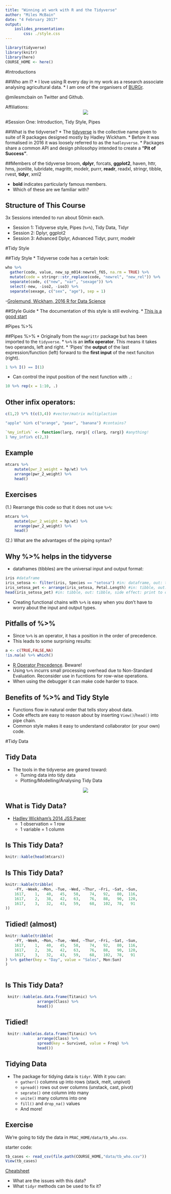 ```yaml
---
title: "Winning at work with R and the Tidyverse"
author: "Miles McBain"
date: "4 February 2017"
output: 
    ioslides_presentation:
        css: ./style.css
---
```


```r
library(tidyverse)
library(knitr)
library(here)
COURSE_HOME <- here()
```

#Introductions

##Who am I?
* I love using R every day in my work as a research associate analysing agricultural data.
* I am one of the organisers of [BURGr](https://www.meetup.com/Brisbane-Users-of-R-Group-BURGr/).

@milesmcbain on Twitter and Github.

Affiliations:
<center>![](./figs/affiliations.PNG)</center>

#Session One: Introduction, Tidy Style, Pipes

##What is the tidyverse?
* The [tidyverse](http://tidyverse.org/) is the collective name given to suite of R packages designed mostly by Hadley Wickham.
* Before it was formalised in 2016 it was loosely referred to as the `hadleyverse`.
* Packages share a common API and design philosohpy intended to create a **"Pit of Success"**.

##Members of the tidyverse
broom, **dplyr**, forcats,
**ggplot2**, haven, httr,
hms, jsonlite, lubridate,
magrittr, modelr, purrr,
**readr**, readxl, stringr,
tibble, rvest, **tidyr**,
xml2

* **bold** indicates particularly famous members. 
* Which of these are we familiar with?

## Structure of This Course
3x Sessions intended to run about 50min each.

* Session 1: Tidyverse style, Pipes (`%>%`), Tidy Data, Tidyr
* Session 2: Dplyr, ggplot2
* Session 3: Advanced Dplyr, Advanced Tidyr, purrr, modelr

#Tidy Style

##Tidy Style
* Tidyverse code has a certain look:
```r
who %>%
  gather(code, value, new_sp_m014:newrel_f65, na.rm = TRUE) %>% 
  mutate(code = stringr::str_replace(code, "newrel", "new_rel")) %>%
  separate(code, c("new", "var", "sexage")) %>% 
  select(-new, -iso2, -iso3) %>% 
  separate(sexage, c("sex", "age"), sep = 1)
```
-[Grolemund, Wickham, 2016 R for Data Science](http://r4ds.had.co.nz/tidy-data.html#case-study)

##Style Guide
* The documentation of this style is still evolving.
* [This is a good start](https://rpubs.com/yeedle/tidyguide)

#Pipes %>%

##Pipes %>%
* Originally from the `magrittr` package but has been imported to the `tidyverse`.
* `%>%` is an **infix operator**. This means it takes two operands, left and right.
* 'Pipes' the **output** of the last expression/function (left) forward to the **first input** of the next funciton (right).
```r
1 %>% I() == I(1)
```

* Can control the input position of the next function with `.`:
```r
10 %>% rep(x = 1:10, .)
```

## Other infix operators:

```r
c(1,2) %*% t(c(3,4)) #vector/matrix multiplaction

"apple" %in% c("orange", "pear", "banana") #contains?

`%my_infix%` <- function(larg, rarg){ c(larg, rarg)} #anything!
1 %my_infix% c(2,3)
```

## Example
```r
mtcars %>% 
    mutate(pwr_2_weight = hp/wt) %>%
    arrange(pwr_2_weight) %>%
    head()
```

## Exercises

(1.) Rearrange this code so that it does not use `%>%`:

```r
mtcars %>% 
    mutate(pwr_2_weight = hp/wt) %>%
    arrange(pwr_2_weight) %>%
    head()
```

(2.) What are the advantages of the piping syntax?

## Why %>% helps in the tidyverse
* dataframes (tibbles) are the universal input and output format:
```r
iris #dataframe
iris_setosa <- filter(iris, Species == "setosa") #in: dataframe, out: tibble
iris_setosa_pet <- arrange(iris_setosa, Petal.Length) #in: tibble, out: tibble
head(iris_setosa_pet) #in: tibble, out: tibble, side effect: print to console
```
* Creating functional chains with `%>%` is easy when you don't have to worry about the input and output types.

## Pitfalls of %>%
* Since `%>%` is an operator, it has a position in the order of precedence. 
* This leads to some surprising results:
```r
a <- c(TRUE,FALSE,NA)
!is.na(a) %>% which()
```
* [R Operator Precedence](https://stat.ethz.ch/R-manual/R-devel/library/base/html/Syntax.html). Beware!
* Using `%>%` incurrs small processing overhead due to Non-Standard Evaluation. Reconsider use in fucntions for row-wise operations. 
* When using the debugger it can make code harder to trace.

## Benefits of %>% and Tidy Style
* Functions flow in natural order that tells story about data.
* Code effects are easy to reason about by inserting `View()`/`head()` into pipe chain.
* Common style makes it easy to understand collaborator (or your own) code.

#Tidy Data

## Tidy Data
* The tools in the tidyverse are geared toward:
    - Turning data into tidy data
    - Plotting/Modelling/Analysing Tidy Data
    
<center>![](./figs/bad_time.jpg)</center>

## What is Tidy Data?
* [Hadley Wickham's 2014 JSS Paper](https://www.jstatsoft.org/article/view/v059i10)
    - 1 observation = 1 row
    - 1 variable = 1 column
    
## Is This Tidy Data?
```r
knitr::kable(head(mtcars))
```

## Is This Tidy Data?
```r
knitr::kable(tribble(
    ~FY, ~Week, ~Mon, ~Tue, ~Wed, ~Thur, ~Fri, ~Sat, ~Sun,
    1617,    1,   40,   45,   58,    74,   92,   80,  116,
    1617,    2,   38,   42,   63,    76,   88,   90,  120,
    1617,    3,   32,   43,   59,    68,   102,  78,   91
))
```

## Tidied! (almost)
```r
knitr::kable(tribble(
    ~FY, ~Week, ~Mon, ~Tue, ~Wed, ~Thur, ~Fri, ~Sat, ~Sun,
    1617,    1,   40,   45,   58,    74,   92,   80,  116,
    1617,    2,   38,   42,   63,    76,   88,   90,  120,
    1617,    3,   32,   43,   59,    68,   102,  78,   91
) %>% gather(key = "Day", value = "Sales", Mon:Sun)
)
    
```

## Is This Tidy Data?
```r
 knitr::kable(as.data.frame(Titanic) %>% 
              arrange(Class) %>%
              head())

```

## Tidied!
```r
 knitr::kable(as.data.frame(Titanic) %>% 
              arrange(Class) %>%
              spread(key = Survived, value = Freq) %>%      
              head())
```

## Tidying Data
* The package for tidying data is `tidyr`. With it you can:
    - `gather()` columns up into rows (stack, melt, unpivot)
    - `spread()` rows out over columns (unstack, cast, pivot)
    - `seprate()` one column into many
    - `unite()` many columns into one
    - `fill()` and `drop_na()` values
    - And more!


## Exercise
We're going to tidy the data in `PRAC_HOME/data/tb_who.csv`.

starter code:
```r
tb_cases <- read_csv(file.path(COURSE_HOME,"data/tb_who.csv"))
View(tb_cases)
```
[Cheatsheet](https://www.rstudio.com/wp-content/uploads/2015/02/data-wrangling-cheatsheet.pdf)

* What are the issues with this data?
* What `tidyr` methods can be used to fix it?




